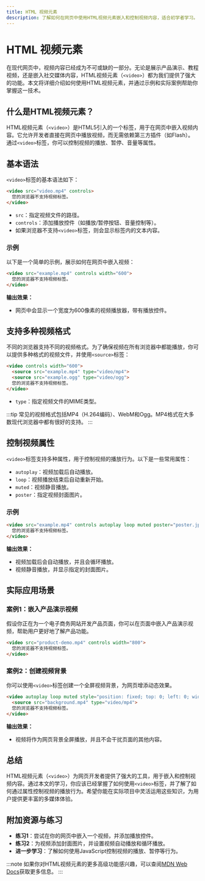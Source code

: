 ```yaml
---
title: HTML 视频元素
description: 了解如何在网页中使用HTML视频元素嵌入和控制视频内容，适合初学者学习。
---
```


# HTML 视频元素

在现代网页中，视频内容已经成为不可或缺的一部分。无论是展示产品演示、教程视频，还是嵌入社交媒体内容，HTML视频元素（`<video>`）都为我们提供了强大的功能。本文将详细介绍如何使用HTML视频元素，并通过示例和实际案例帮助你掌握这一技术。

## 什么是HTML视频元素？

HTML视频元素（`<video>`）是HTML5引入的一个标签，用于在网页中嵌入视频内容。它允许开发者直接在网页中播放视频，而无需依赖第三方插件（如Flash）。通过`<video>`标签，你可以控制视频的播放、暂停、音量等属性。

## 基本语法

`<video>`标签的基本语法如下：

```html
<video src="video.mp4" controls>
  您的浏览器不支持视频标签。
</video>
```

- `src`：指定视频文件的路径。
- `controls`：添加播放控件（如播放/暂停按钮、音量控制等）。
- 如果浏览器不支持`<video>`标签，则会显示标签内的文本内容。

### 示例

以下是一个简单的示例，展示如何在网页中嵌入视频：

```html
<video src="example.mp4" controls width="600">
  您的浏览器不支持视频标签。
</video>
```

**输出效果：**
- 网页中会显示一个宽度为600像素的视频播放器，带有播放控件。

## 支持多种视频格式

不同的浏览器支持不同的视频格式。为了确保视频在所有浏览器中都能播放，你可以提供多种格式的视频文件，并使用`<source>`标签：

```html
<video controls width="600">
  <source src="example.mp4" type="video/mp4">
  <source src="example.ogg" type="video/ogg">
  您的浏览器不支持视频标签。
</video>
```

- `type`：指定视频文件的MIME类型。

:::tip
常见的视频格式包括MP4（H.264编码）、WebM和Ogg。MP4格式在大多数现代浏览器中都有很好的支持。
:::

## 控制视频属性

`<video>`标签支持多种属性，用于控制视频的播放行为。以下是一些常用属性：

- `autoplay`：视频加载后自动播放。
- `loop`：视频播放结束后自动重新开始。
- `muted`：视频静音播放。
- `poster`：指定视频封面图片。

### 示例

```html
<video src="example.mp4" controls autoplay loop muted poster="poster.jpg" width="600">
  您的浏览器不支持视频标签。
</video>
```

**输出效果：**
- 视频加载后会自动播放，并且会循环播放。
- 视频静音播放，并显示指定的封面图片。

## 实际应用场景

### 案例1：嵌入产品演示视频

假设你正在为一个电子商务网站开发产品页面，你可以在页面中嵌入产品演示视频，帮助用户更好地了解产品功能。

```html
<video src="product-demo.mp4" controls width="800">
  您的浏览器不支持视频标签。
</video>
```

### 案例2：创建视频背景

你可以使用`<video>`标签创建一个全屏视频背景，为网页增添动态效果。

```html
<video autoplay loop muted style="position: fixed; top: 0; left: 0; width: 100%; height: 100%; object-fit: cover;">
  <source src="background.mp4" type="video/mp4">
  您的浏览器不支持视频标签。
</video>
```

**输出效果：**
- 视频将作为网页背景全屏播放，并且不会干扰页面的其他内容。

## 总结

HTML视频元素（`<video>`）为网页开发者提供了强大的工具，用于嵌入和控制视频内容。通过本文的学习，你应该已经掌握了如何使用`<video>`标签，并了解了如何通过属性控制视频的播放行为。希望你能在实际项目中灵活运用这些知识，为用户提供更丰富的多媒体体验。

## 附加资源与练习

- **练习1**：尝试在你的网页中嵌入一个视频，并添加播放控件。
- **练习2**：为视频添加封面图片，并设置视频自动播放和循环播放。
- **进一步学习**：了解如何使用JavaScript控制视频的播放、暂停等行为。

:::note
如果你对HTML视频元素的更多高级功能感兴趣，可以查阅[MDN Web Docs](https://developer.mozilla.org/zh-CN/docs/Web/HTML/Element/video)获取更多信息。
:::